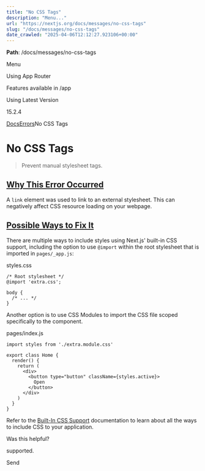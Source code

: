 ---
title: "No CSS Tags"
description: "Menu..."
url: "https://nextjs.org/docs/messages/no-css-tags"
slug: "/docs/messages/no-css-tags"
date_crawled: "2025-04-06T12:12:27.923106+00:00"
---

**Path**: /docs/messages/no-css-tags

Menu

Using App Router

Features available in /app

Using Latest Version

15.2.4

[Docs](/docs)[Errors](/docs)No CSS Tags

# No CSS Tags

> Prevent manual stylesheet tags.

## [Why This Error Occurred](#why-this-error-occurred)

A `link` element was used to link to an external stylesheet. This can negatively affect CSS resource loading on your webpage.

## [Possible Ways to Fix It](#possible-ways-to-fix-it)

There are multiple ways to include styles using Next.js' built-in CSS support, including the option to use `@import` within the root stylesheet that is imported in `pages/_app.js`:

styles.css

```
/* Root stylesheet */
@import 'extra.css';
 
body {
  /* ... */
}
```

Another option is to use CSS Modules to import the CSS file scoped specifically to the component.

pages/index.js

```
import styles from './extra.module.css'
 
export class Home {
  render() {
    return (
      <div>
        <button type="button" className={styles.active}>
          Open
        </button>
      </div>
    )
  }
}
```

Refer to the [Built-In CSS Support](/docs/pages/building-your-application/styling) documentation to learn about all the ways to include CSS to your application.

Was this helpful?

supported.

Send